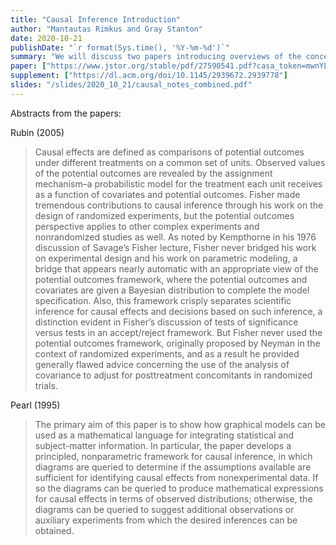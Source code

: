 ```yaml
---
title: "Causal Inference Introduction"
author: "Mantautas Rimkus and Gray Stanton"
date: 2020-10-21
publishDate: "`r format(Sys.time(), '%Y-%m-%d')`"
summary: "We will discuss two papers introducing overviews of the concepts of causal inference: \"Causal diagrams for empirical research\" (Pearl, 1995) and \"Causal Inference Using Potential Outcomes: Design, Modeling, Decisions\" (Rubin, 2005)"
paper: ["https://www.jstor.org/stable/pdf/27590541.pdf?casa_token=mwnYLYO1ZjgAAAAA:QP3fr5sUHBCVcvv20Avsw2U5CFLnWEVyYsDZtbi4ekmVxXwTwVGRCh7RobYl_Z2azijj1sKJ0hRmnndVD2ehb6euwgXLEsDwA6AO5LjbI_yVV5fbGBA", "https://academic.oup.com/biomet/article-pdf/82/4/669/698263/82-4-669.pdf?casa_token=mXTSuWdeV7YAAAAA:Lvs_RVu18N6LgUDUm68FJ6t6IbF2FApaTvHCjPzR4d_g6qmU1OmjJyFXniofSEsiM5Qmwg6BMd-N"]
supplement: ["https://dl.acm.org/doi/10.1145/2939672.2939778"]
slides: "/slides/2020_10_21/causal_notes_combined.pdf"
---
```


Abstracts from the papers:

Rubin (2005)

> Causal effects are defined as comparisons of potential outcomes under different treatments on a common set of units. Observed values of the potential outcomes are revealed by the assignment mechanism--a probabilistic model for the treatment each unit receives as a function of covariates and potential outcomes. Fisher made tremendous contributions to causal inference through his work on the design of randomized experiments, but the potential outcomes perspective applies to other complex experiments and nonrandomized studies as well. As noted by Kempthorne in his 1976 discussion of Savage's Fisher lecture, Fisher never bridged his work on experimental design and his work on parametric modeling, a bridge that appears nearly automatic with an appropriate view of the potential outcomes framework, where the potential outcomes and covariates are given a Bayesian distribution to complete the model specification. Also, this framework crisply separates scientific inference for causal effects and decisions based on such inference, a distinction evident in Fisher's discussion of tests of significance versus tests in an accept/reject framework. But Fisher never used the potential outcomes framework, originally proposed by Neyman in the context of randomized experiments, and as a result he provided generally flawed advice concerning the use of the analysis of covariance to adjust for posttreatment concomitants in randomized trials.

Pearl (1995)


> The primary aim of this paper is to show how graphical models can be used as a mathematical language for integrating statistical and subject-matter information. In particular, the paper develops a principled, nonparametric framework for causal inference, in which diagrams are queried to determine if the assumptions available are sufficient for identifying causal effects from nonexperimental data. If so the diagrams can be queried to produce mathematical expressions for causal effects in terms of observed distributions; otherwise, the diagrams can be queried to suggest additional observations or auxiliary experiments from which the desired inferences can be obtained.